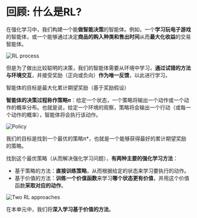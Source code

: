 # 回顾: 什么是RL?

在强化学习中，我们构建一个能**做智能决策**的智能体。例如，一个**学习玩电子游戏**的智能体，或一个能够通过决定**商品的购入种类和售出时间**从而**最大化收益**的交易智能体。

<img src="https://huggingface.co/datasets/huggingface-deep-rl-course/course-images/resolve/main/en/unit3/rl-process.jpg" alt="RL process"/>

但是为了做出比较聪明的决策，我们的智能体需要从环境中学习，**通过试错的方法与环境交互**，并接受奖励（正向或负向）**作为唯一反馈**，以此进行学习。

智能体的目标是最大化累计期望奖励（基于奖励假设）

**智能体的决策过程称作策略π**：给定一个状态，一个策略将输出一个动作或一个动作的概率分布。也就是说，给定一个环境的观察，策略将会输出一个行动（或每一个动作的概率），智能体将会执行该动作。

<img src="https://huggingface.co/datasets/huggingface-deep-rl-course/course-images/resolve/main/en/unit3/policy.jpg" alt="Policy"/>

我们的目标是找到一个最优的策略π*，也就是一个能够获得最好的累计期望奖励的策略。

找到这个最优策略（从而解决强化学习问题），**有两种主要的强化学习方法**：

- 基于策略的方法：**直接训练策略**，从而根据给定的状态来学习要执行的动作。
- 基于价值的方法：**训练一个价值函数**来学习**哪个状态更有价值**，并用这个价值函数**采取对应的动作**。

<img src="https://huggingface.co/datasets/huggingface-deep-rl-course/course-images/resolve/main/en/unit3/two-approaches.jpg" alt="Two RL approaches"/>

在本单元中，我们将**深入学习基于价值的方法**。